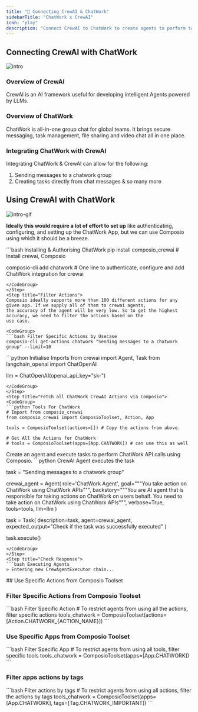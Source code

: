 ```yaml
---
title: "🚀 Connecting CrewAI & ChatWork"
sidebarTitle: "ChatWork x CrewAI"
icon: "play"
description: "Connect CrewAI to ChatWork to create agents to perform tasks using natural language"
---
```


## Connecting CrewAI with ChatWork
![intro](/media/intro.jpg)

### Overview of CrewAI

CrewAI is an AI framework useful for developing intelligent Agents powered by LLMs.

### Overview of ChatWork

ChatWork is all-in-one group chat for global teams. It brings secure messaging, task management, file sharing and video chat all in one place.

### Integrating ChatWork with CrewAI

Integrating ChatWork & CrewAI can allow for the following:

1. Sending messages to a chatwork group
2. Creating tasks directly from chat messages
& so many more

## Using CrewAI with ChatWork
![intro-gif](/media/intro.gif)
<Steps>
<Step title="Setting Up the Environment">

**Ideally this would require a lot of effort to set up** like authenticating, configuring, and setting up the ChatWork App, but we can use Composio using which it should be a breeze.

<CodeGroup>
```bash Installing & Authorising ChatWork
pip install composio_crewai # Install crewai, Composio 

composio-cli add chatwork # One line to authenticate, configure and add ChatWork integration for crewai
```
</CodeGroup>
</Step>
<Step title="Filter Actions">
Composio ideally supports more than 100 different actions for any given app. If we supply all of them to crewai agents, 
the accuracy of the agent will be very low. So to get the highest accuracy, we need to filter the actions based on the 
use case.

<CodeGroup>
```bash Filter Specific Actions by Usecase
composio-cli get-actions chatwork "Sending messages to a chatwork group" --limit=10
```
</CodeGroup>

</Step>
<Step title="Import Base Packages">

<CodeGroup>
```python Initialise Imports
from crewai import Agent, Task
from langchain_openai import ChatOpenAI

llm = ChatOpenAI(openai_api_key="sk-<OPENAI KEY>")
```
</CodeGroup>
</Step>
<Step title="Fetch all ChatWork CrewAI Actions via Composio">
<CodeGroup>
```python Tools For ChatWork
# Import from composio_crewai
from composio_crewai import ComposioToolset, Action, App

tools = ComposioToolset(actions=[]) # Copy the actions from above. 

# Get All the Actions for ChatWork
# tools = ComposioToolset(apps=[App.CHATWORK]) # can use this as well
```
</CodeGroup>
</Step>
<Step title="Execute the Agent">
Create an agent and execute tasks to perform ChatWork API calls using Composio. 
<CodeGroup>
```python CrewAI Agent executes the task

task = "Sending messages to a chatwork group"

crewai_agent = Agent(
    role='ChatWork Agent',
    goal="""You take action on ChatWork using ChatWork APIs""",
    backstory="""You are AI agent that is responsible for taking actions on ChatWork on users behalf. You need to take action on ChatWork using ChatWork APIs""",
    verbose=True,
    tools=tools,
    llm=llm
)

task = Task(
    description=task,
    agent=crewai_agent,
    expected_output="Check if the task was successfully executed"
)

task.execute()
```
</CodeGroup>
</Step>
<Step title="Check Response">
```bash Executing Agents
> Entering new CrewAgentExecutor chain...
```
</Step>
</Steps>
## Use Specific Actions from Composio Toolset

### Filter Specific Actions from Composio Toolset

<CodeGroup>
```bash Filter Specific Action
# To restrict agents from using all the actions, filter specific actions
tools_chatwork = ComposioToolset(actions=[Action.CHATWORK_{ACTION_NAME}])
```
</CodeGroup>

### Use Specific Apps from Composio Toolset
<CodeGroup>
```bash Filter Specific App
# To restrict agents from using all tools, filter specific tools
tools_chatwork = ComposioToolset(apps=[App.CHATWORK])
```
</CodeGroup>

### Filter apps actions by tags 
<CodeGroup>
```bash Filter actions by tags
# To restrict agents from using all actions, filter the actions by tags
tools_chatwork = ComposioToolset(apps=[App.CHATWORK], tags=[Tag.CHATWORK_IMPORTANT])
```
</CodeGroup>
